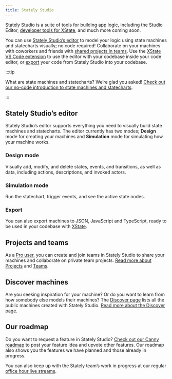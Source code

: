 ```yaml
---
title: Stately Studio
---
```



Stately Studio is a suite of tools for building app logic, including the Studio Editor, [developer tools for XState](developer-tools.mdx), and much more coming soon.

<p>
  <ThemedImage
    alt="A dog walk machine open in Stately Studio’s editor. The dog walk machine has cute puppy images for each state, showing a dog walking and running. The speed up event is selected, and information and options for that transition is shown in an inspector panel on the right."
    sources={{
      light: useBaseUrl('/studio.png'),
      dark: useBaseUrl('/studio-dm.png'),
    }}
  />
</p>

You can use [Stately Studio’s editor](#studio-editor) to model your logic using state machines and statecharts visually; no code required! Collaborate on your machines with coworkers and friends with [shared projects in teams](/#projects-and-teams). Use the [XState VS Code extension](xstate-vscode-extension.mdx) to use the editor with your codebase inside your code editor, or [export](/#export) your code from Stately Studio into your codebase.

:::tip

What are state machines and statecharts? We’re glad you asked! [Check out our no-code introduction to state machines and statecharts](state-machines-and-statecharts.mdx).

:::

## Stately Studio’s editor

Stately Studio’s editor supports everything you need to visually build state machines and statecharts. The editor currently has two modes; **Design** mode for creating your machines and **Simulation** mode for simulating how your machine works.

### Design mode

<p>
  <ThemedImage
    alt="A dog walk machine open in Stately Studio’s editor in Edit mode. The running state is selected, with the right panel showing options for a state."
    sources={{
      light: useBaseUrl('/editor.png'),
      dark: useBaseUrl('/editor-dm.png'),
    }}
  />
</p>

Visually add, modify, and delete states, events, and transitions, as well as data, including actions, descriptions, and invoked actors.

### Simulation mode

<p>
  <ThemedImage
    alt="A dog walk machine open in Stately Studio’s editor in Simulate mode. The walking state is active, with the speed up and arrive home events both highlighted showing which events could be triggered next. The right panel shows an event log of the states and events taken."
    sources={{
      light: useBaseUrl('/simulate.png'),
      dark: useBaseUrl('/simulate-dm.png'),
    }}
  />
</p>

Run the statechart, trigger events, and see the active state nodes.

### Export

You can also export machines to JSON, JavaScript and TypeScript, ready to be used in your codebase with [XState](./xstate.mdx).

## Projects and teams

<p>
  <ThemedImage
    alt="Stately Studio Projects page for the Voyager team, showing a list of four projects, one with public machines, two with private machines, and one with unlisted machines."
    sources={{
      light: useBaseUrl('/projects.png'),
      dark: useBaseUrl('/projects-dm.png'),
    }}
  />
</p>

As a [Pro user](https://stately.ai/pricing), you can create and join teams in Stately Studio to share your machines and collaborate on private team projects. [Read more about Projects](projects.mdx) and [Teams](teams.mdx).

<p>
  <ThemedImage
    alt="Stately Studio Team page for the Voyager team, showing Captain Janeway with the owner and Admin role, Commander Chakotay with an Admin role, Lieutenant Tuvok, Lieutenant Torres, and Lieutenant Paris with Editor roles, and Ensign Kim with a Viewer role."
    sources={{
      light: useBaseUrl('/teams.png'),
      dark: useBaseUrl('/teams-dm.png'),
    }}
  />
</p>

## Discover machines

Are you seeking inspiration for your machine? Or do you want to learn from how somebody else models their machines? The [Discover page](https://stately.ai/registry/discover) lists all the public machines created with Stately Studio. [Read more about the Discover page](discover.mdx).

<p>
  <ThemedImage
    alt="Stately Studio Discover page showing the search results for “auth”, filtered by editor machines under 10 states, showing 173 results."
    sources={{
      light: useBaseUrl('/discover.png'),
      dark: useBaseUrl('/discover-dm.png'),
    }}
  />
</p>

## Our roadmap

Do you want to request a feature in Stately Studio? [Check out our Canny roadmap](https://statelyai.canny.io) to post your feature idea and upvote other features. Our roadmap also shows you the features we have planned and those already in progress.

You can also keep up with the Stately team’s work in progress at our regular [office hour live streams](https://youtube.com/statelyai).
